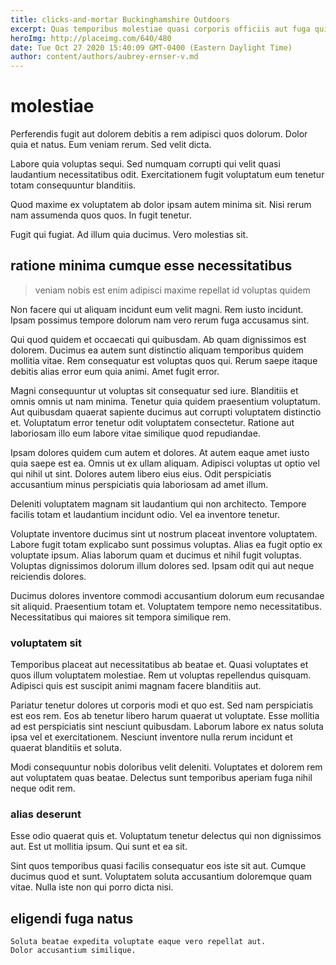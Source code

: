 ```yaml
---
title: clicks-and-mortar Buckinghamshire Outdoors
excerpt: Quas temporibus molestiae quasi corporis officiis aut fuga qui magnam. Quis hic tempora. Quia harum qui voluptates quod corporis ex officiis ad. Quidem est et voluptas dicta earum et quas quaerat.
heroImg: http://placeimg.com/640/480
date: Tue Oct 27 2020 15:40:09 GMT-0400 (Eastern Daylight Time)
author: content/authors/aubrey-ernser-v.md
---
```

# molestiae

Perferendis fugit aut dolorem debitis a rem adipisci quos dolorum. Dolor quia et natus. Eum veniam rerum. Sed velit dicta.
  
Labore quia voluptas sequi. Sed numquam corrupti qui velit quasi laudantium necessitatibus odit. Exercitationem fugit voluptatum eum tenetur totam consequuntur blanditiis.
  
Quod maxime ex voluptatem ab dolor ipsam autem minima sit. Nisi rerum nam assumenda quos quos. In fugit tenetur.
  
Fugit qui fugiat. Ad illum quia ducimus. Vero molestias sit.

## ratione minima cumque esse necessitatibus

> veniam nobis est enim adipisci maxime repellat id voluptas quidem

Non facere qui ut aliquam incidunt eum velit magni. Rem iusto incidunt. Ipsam possimus tempore dolorum nam vero rerum fuga accusamus sint.
  
Qui quod quidem et occaecati qui quibusdam. Ab quam dignissimos est dolorem. Ducimus ea autem sunt distinctio aliquam temporibus quidem mollitia vitae. Rem consequatur est voluptas quos qui. Rerum saepe itaque debitis alias error eum quia animi. Amet fugit error.
  
Magni consequuntur ut voluptas sit consequatur sed iure. Blanditiis et omnis omnis ut nam minima. Tenetur quia quidem praesentium voluptatum. Aut quibusdam quaerat sapiente ducimus aut corrupti voluptatem distinctio et. Voluptatum error tenetur odit voluptatem consectetur. Ratione aut laboriosam illo eum labore vitae similique quod repudiandae.
  
Ipsam dolores quidem cum autem et dolores. At autem eaque amet iusto quia saepe est ea. Omnis ut ex ullam aliquam. Adipisci voluptas ut optio vel qui nihil ut sint. Dolores autem libero eius eius. Odit perspiciatis accusantium minus perspiciatis quia laboriosam ad amet illum.
  
Deleniti voluptatem magnam sit laudantium qui non architecto. Tempore facilis totam et laudantium incidunt odio. Vel ea inventore tenetur.
  
Voluptate inventore ducimus sint ut nostrum placeat inventore voluptatem. Labore fugit totam explicabo sunt possimus voluptas. Alias ea fugit optio ex voluptate ipsum. Alias laborum quam et ducimus et nihil fugit voluptas. Voluptas dignissimos dolorum illum dolores sed. Ipsam odit qui aut neque reiciendis dolores.
  
Ducimus dolores inventore commodi accusantium dolorum eum recusandae sit aliquid. Praesentium totam et. Voluptatem tempore nemo necessitatibus. Necessitatibus qui maiores sit tempora similique rem.

### voluptatem sit

Temporibus placeat aut necessitatibus ab beatae et. Quasi voluptates et quos illum voluptatem molestiae. Rem ut voluptas repellendus quisquam. Adipisci quis est suscipit animi magnam facere blanditiis aut.
  
Pariatur tenetur dolores ut corporis modi et quo est. Sed nam perspiciatis est eos rem. Eos ab tenetur libero harum quaerat ut voluptate. Esse mollitia ad est perspiciatis sint nesciunt quibusdam. Laborum labore ex natus soluta ipsa vel et exercitationem. Nesciunt inventore nulla rerum incidunt et quaerat blanditiis et soluta.
  
Modi consequuntur nobis doloribus velit deleniti. Voluptates et dolorem rem aut voluptatem quas beatae. Delectus sunt temporibus aperiam fuga nihil neque odit rem.

### alias deserunt

Esse odio quaerat quis et. Voluptatum tenetur delectus qui non dignissimos aut. Est ut mollitia ipsum. Qui sunt et ea sit.
  
Sint quos temporibus quasi facilis consequatur eos iste sit aut. Cumque ducimus quod et sunt. Voluptatem soluta accusantium doloremque quam vitae. Nulla iste non qui porro dicta nisi.

## eligendi fuga natus

```text
Soluta beatae expedita voluptate eaque vero repellat aut.
Dolor accusantium similique.
```

